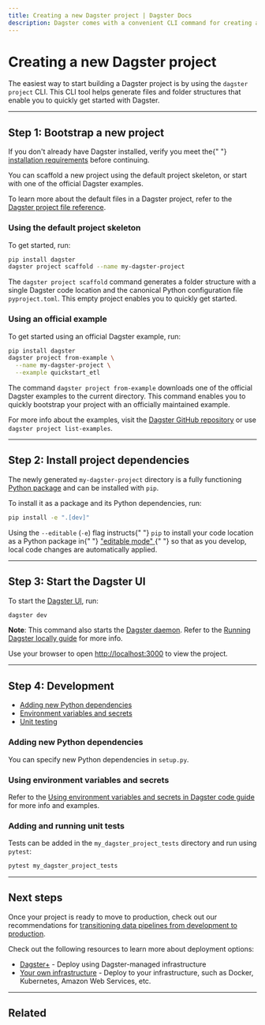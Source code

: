 ```yaml
---
title: Creating a new Dagster project | Dagster Docs
description: Dagster comes with a convenient CLI command for creating a new project. This guide explains the role of each generated file and directory.
---
```


# Creating a new Dagster project

The easiest way to start building a Dagster project is by using the `dagster project` CLI. This CLI tool helps generate files and folder structures that enable you to quickly get started with Dagster.

---

## Step 1: Bootstrap a new project

<Note>
  If you don't already have Dagster installed, verify you meet the{" "}
  <a href="/getting-started/install">installation requirements</a> before
  continuing.
</Note>

You can scaffold a new project using the default project skeleton, or start with one of the official Dagster examples.

To learn more about the default files in a Dagster project, refer to the [Dagster project file reference](/guides/understanding-dagster-project-files).

<TabGroup>
<TabItem name="Default project skeleton">

### Using the default project skeleton

To get started, run:

```bash
pip install dagster
dagster project scaffold --name my-dagster-project
```

The `dagster project scaffold` command generates a folder structure with a single Dagster code location and the canonical Python configuration file `pyproject.toml`. This empty project enables you to quickly get started.

</TabItem>
<TabItem name="Official example">

### Using an official example

To get started using an official Dagster example, run:

```bash
pip install dagster
dagster project from-example \
  --name my-dagster-project \
  --example quickstart_etl
```

The command `dagster project from-example` downloads one of the official Dagster examples to the current directory. This command enables you to quickly bootstrap your project with an officially maintained example.

For more info about the examples, visit the [Dagster GitHub repository](https://github.com/dagster-io/dagster/tree/master/examples) or use `dagster project list-examples`.

</TabItem>
</TabGroup>

---

## Step 2: Install project dependencies

The newly generated `my-dagster-project` directory is a fully functioning [Python package](https://docs.python.org/3/tutorial/modules.html#packages) and can be installed with `pip`.

To install it as a package and its Python dependencies, run:

```bash
pip install -e ".[dev]"
```

<Note>
  Using the <code>--editable</code> (<code>-e</code>) flag instructs{" "}
  <code>pip</code> to install your code location as a Python package in{" "}
  <a href="https://pip.pypa.io/en/latest/topics/local-project-installs/#editable-installs">
    "editable mode"
  </a>{" "}
  so that as you develop, local code changes are automatically applied.
</Note>

---

## Step 3: Start the Dagster UI

To start the [Dagster UI](/concepts/webserver/ui), run:

```bash
dagster dev
```

**Note**: This command also starts the [Dagster daemon](/deployment/dagster-daemon). Refer to the [Running Dagster locally guide](/guides/running-dagster-locally) for more info.

Use your browser to open <http://localhost:3000> to view the project.

---

## Step 4: Development

- [Adding new Python dependencies](#adding-new-python-dependencies)
- [Environment variables and secrets](#using-environment-variables-and-secrets)
- [Unit testing](#adding-and-running-unit-tests)

### Adding new Python dependencies

You can specify new Python dependencies in `setup.py`.

### Using environment variables and secrets

<EnvironmentVariablesIntro />

Refer to the [Using environment variables and secrets in Dagster code guide](/guides/dagster/using-environment-variables-and-secrets) for more info and examples.

### Adding and running unit tests

Tests can be added in the `my_dagster_project_tests` directory and run using `pytest`:

```bash
pytest my_dagster_project_tests
```

---

## Next steps

Once your project is ready to move to production, check out our recommendations for [transitioning data pipelines from development to production](/guides/dagster/transitioning-data-pipelines-from-development-to-production).

Check out the following resources to learn more about deployment options:

- [Dagster+](/dagster-plus) - Deploy using Dagster-managed infrastructure
- [Your own infrastructure](/deployment) - Deploy to your infrastructure, such as Docker, Kubernetes, Amazon Web Services, etc.

---

## Related

<ArticleList>
  <ArticleListItem
    title="Intro to Dagster tutorial"
    href="/tutorial"
  ></ArticleListItem>
  <ArticleListItem
    title="Running Dagster locally"
    href="/guides/running-dagster-locally"
  ></ArticleListItem>
  <ArticleListItem
    title="Structuring your Dagster project"
    href="/guides/dagster/recommended-project-structure"
  ></ArticleListItem>
  <ArticleListItem
    title="Dagster project file reference"
    href="/guides/understanding-dagster-project-files"
  ></ArticleListItem>
  <ArticleListItem
    title="Dagster example project repository"
    href="https://github.com/dagster-io/dagster/tree/master/examples"
  ></ArticleListItem>
</ArticleList>
